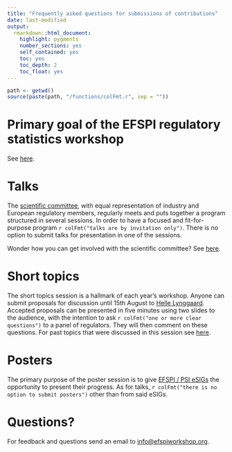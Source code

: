 ```yaml
---
title: "Frequently asked questions for submissions of contributions"
date: last-modified
output: 
  rmarkdown::html_document:
    highlight: pygments
    number_sections: yes
    self_contained: yes
    toc: yes
    toc_depth: 2
    toc_float: yes
---
```


```r
path <- getwd()
source(paste(path, "/functions/colFmt.r", sep = ""))
```

# Primary goal of the EFSPI regulatory statistics workshop

See [here](index.html).

# Talks

The [scientific committee](scicom.html), with equal representation of industry and European regulatory members, regularly meets and puts together a program structured in several sessions. In order to have a focused and fit-for-purpose program `r colFmt("talks are by invitation only")`. There is no option to submit talks for presentation in one of the sessions.

Wonder how you can get involved with the scientific committee? See [here](scicom.html).

# Short topics

The short topics session is a hallmark of each year's workshop. Anyone can submit proposals for discussion until 15th August to [Helle Lynggaard](mailto:hlyn@novonordisk.com). Accepted proposals can be presented in five minutes using two slides to the audience, with the intention to ask `r colFmt("one or more clear questions")` to a panel of regulators. They will then comment on these questions. For past topics that were discussed in this session see [here](past.html#programs-slidedecks-and-recordings).

# Posters

The primary purpose of the poster session is to give [EFSPI / PSI eSIGs](https://www.efspi.org/EFSPI/SIGS/EFSPI/Special_Interest_Groups/Special_Interest_Groups.aspx) the opportunity to present their progress. As for talks, `r colFmt("there is no option to submit posters")` other than from said eSIGs.

# Questions?

For feedback and questions send an email to [info@efspiworkshop.org](mailto:info@efspiworkshop.org).



